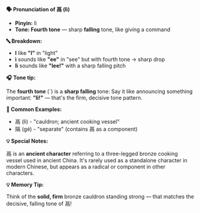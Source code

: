 **🗣️ Pronunciation of 鬲 (lì)**

- **Pinyin:** lì
- **Tone: Fourth tone** — sharp **falling** tone, like giving a command

**🔤 Breakdown:**

- **l** like **"l"** in "light"
- **ì** sounds like **"ee"** in "see" but with fourth tone → sharp drop
- **lì** sounds like **"lee!"** with a sharp falling pitch

**🎧 Tone tip:**

The **fourth tone** (ˋ) is a **sharp falling** tone: Say it like announcing something important:
**"lì!"** — that's the firm, decisive tone pattern.

**📝 Common Examples:**

- 鬲 (lì) - "cauldron; ancient cooking vessel"
- 隔 (gé) - "separate" (contains 鬲 as a component)

**💡 Special Notes:**

鬲 is an **ancient character** referring to a three-legged bronze cooking vessel used in ancient
China. It's rarely used as a standalone character in modern Chinese, but appears as a radical or
component in other characters.

**💡 Memory Tip:**

Think of the **solid, firm** bronze cauldron standing strong — that matches the decisive, falling
tone of 鬲!
